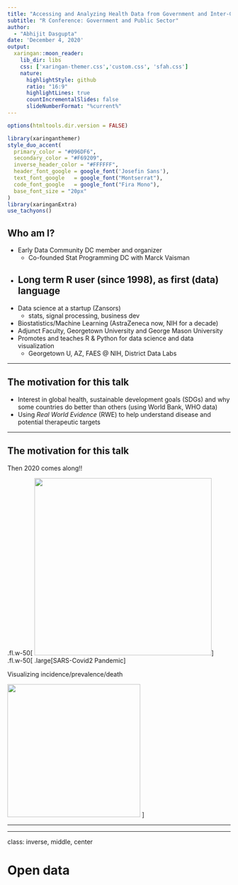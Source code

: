 ```yaml
---
title: "Accessing and Analyzing Health Data from Government and Inter-Governmental Sources"
subtitle: "R Conference: Government and Public Sector"  
author: 
  - "Abhijit Dasgupta"
date: 'December 4, 2020'
output:
  xaringan::moon_reader:
    lib_dir: libs
    css: ['xaringan-themer.css','custom.css', 'sfah.css']
    nature:
      highlightStyle: github
      ratio: "16:9"
      highlightLines: true
      countIncrementalSlides: false
      slideNumberFormat: "%current%"
---
```


```r
options(htmltools.dir.version = FALSE)
```

```r
library(xaringanthemer)
style_duo_accent(
  primary_color = "#096DF6",
  secondary_color = "#F69209",
  inverse_header_color = "#FFFFFF",
  header_font_google = google_font('Josefin Sans'),
  text_font_google   = google_font("Montserrat"),
  code_font_google   = google_font("Fira Mono"),
  base_font_size = "20px"
)
library(xaringanExtra)
use_tachyons()
```


## Who am I?

+ Early Data Community DC member and organizer
    + Co-founded Stat Programming DC with Marck Vaisman
+ Long term R user (since 1998), as first (data) language
--

+ Data science at a startup (Zansors)
    - stats, signal processing, business dev
+ Biostatistics/Machine Learning (AstraZeneca now, NIH for a decade)
+ Adjunct Faculty, Georgetown University and George Mason University
+ Promotes and teaches R & Python for data science and data visualization
    - Georgetown U, AZ, FAES @ NIH, District Data Labs

---

## The motivation for this talk

+ Interest in global health, sustainable development goals (SDGs) and why some countries do better than others (using World Bank, WHO data)
+ Using _Real World Evidence_ (RWE) to help understand disease and potential therapeutic targets

---

## The motivation for this talk

Then 2020 comes along!!

.fl.w-50[
<img src="https://media1.giphy.com/media/Qu1fT51CG14ksIkASL/giphy.gif?cid=ecf05e47zttpge6bkt0gpu85zcglhffnbvhmbdf59qf3oj7z&rid=giphy.gif" height=400></img>
]
.fl.w-50[
.large[SARS-Covid2 Pandemic]

Visualizing incidence/prevalence/death

<img src="img/covid1.png" height=300></img>
]

---



---
class: inverse, middle, center

# Open data
